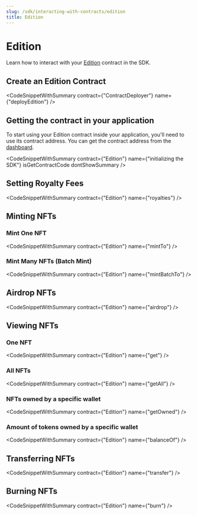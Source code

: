 ```yaml
---
slug: /sdk/interacting-with-contracts/edition
title: Edition
---
```



# Edition

Learn how to interact with your [Edition](/pre-built-contracts/edition) contract in the SDK.

## Create an Edition Contract

<CodeSnippetWithSummary contract={"ContractDeployer"} name={"deployEdition"} />

## Getting the contract in your application

To start using your Edition contract inside your application, you'll need to use its contract address. You can get the contract address from the [dashboard](https://thirdweb.com/dashboard).

<CodeSnippetWithSummary
  contract={"Edition"}
  name={"initializing the SDK"}
  isGetContractCode
  dontShowSummary
/>

## Setting Royalty Fees

<CodeSnippetWithSummary contract={"Edition"} name={"royalties"} />

## Minting NFTs

### Mint One NFT

<CodeSnippetWithSummary contract={"Edition"} name={"mintTo"} />

### Mint Many NFTs (Batch Mint)

<CodeSnippetWithSummary contract={"Edition"} name={"mintBatchTo"} />

## Airdrop NFTs

<CodeSnippetWithSummary contract={"Edition"} name={"airdrop"} />

## Viewing NFTs

### One NFT

<CodeSnippetWithSummary contract={"Edition"} name={"get"} />

### All NFTs

<CodeSnippetWithSummary contract={"Edition"} name={"getAll"} />

### NFTs owned by a specific wallet

<CodeSnippetWithSummary contract={"Edition"} name={"getOwned"} />

### Amount of tokens owned by a specific wallet

<CodeSnippetWithSummary contract={"Edition"} name={"balanceOf"} />

## Transferring NFTs

<CodeSnippetWithSummary contract={"Edition"} name={"transfer"} />

## Burning NFTs

<CodeSnippetWithSummary contract={"Edition"} name={"burn"} />
